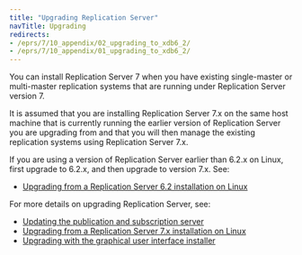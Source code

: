 ```yaml
---
title: "Upgrading Replication Server"
navTitle: Upgrading
redirects:
- /eprs/7/10_appendix/02_upgrading_to_xdb6_2/
- /eprs/7/10_appendix/01_upgrading_to_xdb6_2/
---
```


<div id="upgrading_to_xdb6_2" class="registered_link"></div>

You can install Replication Server 7 when you have existing single-master or multi-master replication systems that are running under Replication Server version 7.

It is assumed that you are installing Replication Server 7.x on the same host machine that is currently running the earlier version of Replication Server you are upgrading from and that you will then manage the existing replication systems using Replication Server 7.x.

If you are using a version of Replication Server earlier than 6.2.x on Linux, first upgrade to 6.2.x, and then upgrade to version 7.x. See:
- [Upgrading from a Replication Server 6.2 installation on Linux](upgrading_with_xdb_rpm_package)


For more details on upgrading Replication Server, see:

- [Updating the publication and subscription server](updating_sub_and_pub_ports)
- [Upgrading from a Replication Server 7.x installation on Linux](upgrading_linux)
- [Upgrading with the graphical user interface installer](upgrading_with_gui_installer)


